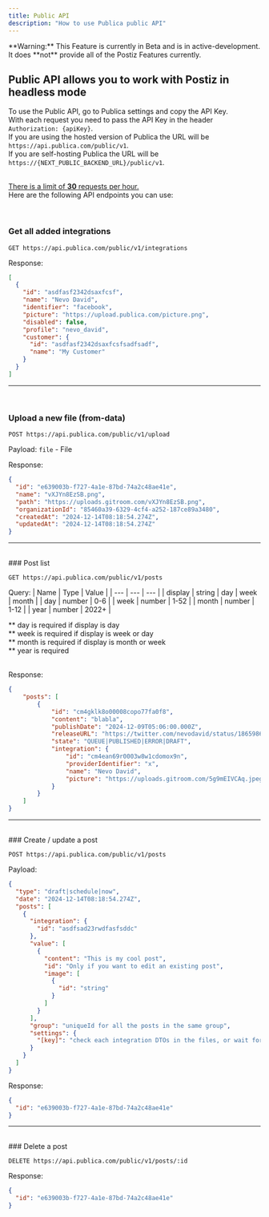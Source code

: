 ```yaml
---
title: Public API
description: "How to use Publica public API"
---
```



<Callout type="warning">
	**Warning:** This Feature is currently in Beta and is in active-development. It does **not** provide all of the Postiz Features currently.
</Callout>

## Public API allows you to work with Postiz in headless mode

To use the Public API, go to Publica settings and copy the API Key.<br />
With each request you need to pass the API Key in the header `Authorization: {apiKey}`.<br />
If you are using the hosted version of Publica the URL will be `https://api.publica.com/public/v1`.<br />
If you are self-hosting Publica the URL will be `https://{NEXT_PUBLIC_BACKEND_URL}/public/v1`.<br /><br />

<u>There is a limit of **30** requests per hour.</u>
<br />
Here are the following API endpoints you can use:

<br />

### Get all added integrations

```http
GET https://api.publica.com/public/v1/integrations
```

Response:

```json
[
  {
    "id": "asdfasf2342dsaxfcsf",
    "name": "Nevo David",
    "identifier": "facebook",
    "picture": "https://upload.publica.com/picture.png",
    "disabled": false,
    "profile": "nevo_david",
    "customer": {
      "id": "asdfasf2342dsaxfcsfsadfsadf",
      "name": "My Customer"
    }
  }
]
```

---

<br />

### Upload a new file (from-data)

```http
POST https://api.publica.com/public/v1/upload
```

Payload:
`file` - File

Response:

```json
{
  "id": "e639003b-f727-4a1e-87bd-74a2c48ae41e",
  "name": "vXJYn8EzSB.png",
  "path": "https://uploads.gitroom.com/vXJYn8EzSB.png",
  "organizationId": "85460a39-6329-4cf4-a252-187ce89a3480",
  "createdAt": "2024-12-14T08:18:54.274Z",
  "updatedAt": "2024-12-14T08:18:54.274Z"
}
```

---

<br />
### Post list

```http
GET https://api.publica.com/public/v1/posts
```

Query:
| Name | Type | Value |
| --- | --- | --- |
| display | string | day \| week \| month |
| day | number | 0-6 |
| week | number | 1-52 |
| month | number | 1-12 |
| year | number | 2022+ |

** day is required if display is day<br />
** week is required if display is week or day<br />
** month is required if display is month or week<br />
** year is required<br /><br />

Response:

```json
{
    "posts": [
        {
            "id": "cm4gklk8o00008copo77fa0f8",
            "content": "blabla",
            "publishDate": "2024-12-09T05:06:00.000Z",
            "releaseURL": "https://twitter.com/nevodavid/status/1865986385708204316",
            "state": "QUEUE|PUBLISHED|ERROR|DRAFT",
            "integration": {
                "id": "cm4ean69r0003w8w1cdomox9n",
                "providerIdentifier": "x",
                "name": "Nevo David",
                "picture": "https://uploads.gitroom.com/5g9mEIVCAq.jpeg"
            }
        }
    ]
}
```

---

<br />
### Create / update a post

```http
POST https://api.publica.com/public/v1/posts
```

Payload:

```json
{
  "type": "draft|schedule|now",
  "date": "2024-12-14T08:18:54.274Z",
  "posts": [
    {
      "integration": {
        "id": "asdfsad23rwdfasfsddc"
      },
      "value": [
        {
          "content": "This is my cool post",
          "id": "Only if you want to edit an existing post",
          "image": [
            {
              "id": "string"
            }
          ]
        }
      ],
      "group": "uniqueId for all the posts in the same group",
      "settings": {
        "[key]": "check each integration DTOs in the files, or wait for the error on a new request"
      }
    }
  ]
}
```

Response:

```json
{
  "id": "e639003b-f727-4a1e-87bd-74a2c48ae41e"
}
```

---

<br />
### Delete a post

```http
DELETE https://api.publica.com/public/v1/posts/:id
```

Response:

```json
{
  "id": "e639003b-f727-4a1e-87bd-74a2c48ae41e"
}
```

